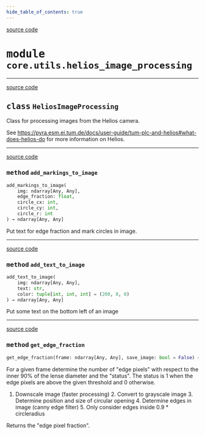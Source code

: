 ```yaml
---
hide_table_of_contents: true
---
```


<!-- markdownlint-disable -->

<a href="https://github.com/tum-esm/pyra/tree/main/packages/core/utils/helios_image_processing.py#L0" className="SourceCodeLinkBadge">source code</a>

# <kbd>module</kbd> `core.utils.helios_image_processing`






---

<a href="https://github.com/tum-esm/pyra/tree/main/packages/core/utils/helios_image_processing.py#L13" className="SourceCodeLinkBadge">source code</a>

## <kbd>class</kbd> `HeliosImageProcessing`
Class for processing images from the Helios camera. 

See https://pyra.esm.ei.tum.de/docs/user-guide/tum-plc-and-helios#what-does-helios-do for more information on Helios. 




---

<a href="https://github.com/tum-esm/pyra/tree/main/packages/core/utils/helios_image_processing.py#L134" className="SourceCodeLinkBadge">source code</a>

### <kbd>method</kbd> `add_markings_to_image`

```python
add_markings_to_image(
    img: ndarray[Any, Any],
    edge_fraction: float,
    circle_cx: int,
    circle_cy: int,
    circle_r: int
) → ndarray[Any, Any]
```

Put text for edge fraction and mark circles in image. 

---

<a href="https://github.com/tum-esm/pyra/tree/main/packages/core/utils/helios_image_processing.py#L153" className="SourceCodeLinkBadge">source code</a>

### <kbd>method</kbd> `add_text_to_image`

```python
add_text_to_image(
    img: ndarray[Any, Any],
    text: str,
    color: tuple[int, int, int] = (200, 0, 0)
) → ndarray[Any, Any]
```

Put some text on the bottom left of an image 

---

<a href="https://github.com/tum-esm/pyra/tree/main/packages/core/utils/helios_image_processing.py#L172" className="SourceCodeLinkBadge">source code</a>

### <kbd>method</kbd> `get_edge_fraction`

```python
get_edge_fraction(frame: ndarray[Any, Any], save_image: bool = False) → float
```

For a given frame determine the number of "edge pixels" with respect to the inner 90% of the lense diameter and the "status". The status is 1 when the edge pixels are above the given threshold and 0 otherwise. 

1. Downscale image (faster processing) 2. Convert to grayscale image 3. Determine position and size of circular opening 4. Determine edges in image (canny edge filter) 5. Only consider edges inside 0.9 * circleradius 

Returns the "edge pixel fraction". 


